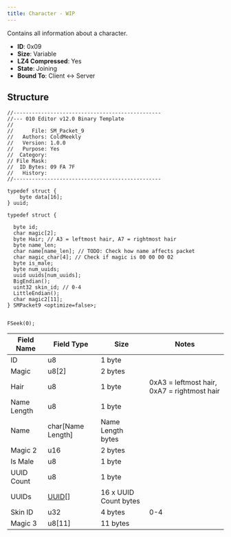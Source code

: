 ```yaml
---
title: Character - WIP
---
```


Contains all information about a character.

- **ID**: 0x09
- **Size**: Variable
- **LZ4 Compressed**: Yes
- **State**: Joining
- **Bound To**: Client <-> Server

## Structure

```
//------------------------------------------------
//--- 010 Editor v12.0 Binary Template
//
//      File: SM_Packet_9
//   Authors: ColdMeekly
//   Version: 1.0.0
//   Purpose: Yes
//  Category: 
// File Mask: 
//  ID Bytes: 09 FA 7F
//   History: 
//------------------------------------------------

typedef struct {
    byte data[16];
} uuid;

typedef struct {
  
  byte id;
  char magic[2];
  byte Hair; // A3 = leftmost hair, A7 = rightmost hair
  byte name_len;
  char name[name_len]; // TODO: Check how name affects packet
  char magic_char[4]; // Check if magic is 00 00 00 02
  byte is_male;
  byte num_uuids;
  uuid uuids[num_uuids];
  BigEndian();
  uint32 skin_id; // 0-4
  LittleEndian();
  char magic2[11];
} SMPacket9 <optimize=false>;


FSeek(0);
```

| Field Name | Field Type  | Size | Notes |
|------------|------------ |------|-------|
| ID | u8 | 1 byte |
| Magic | u8[2] | 2 bytes |
| Hair | u8 | 1 byte | 0xA3 = leftmost hair, 0xA7 = rightmost hair |
| Name Length | u8 | 1 byte |
| Name | char[Name Length] | Name Length bytes |
| Magic 2 | u16 | 2 bytes | |
| Is Male | u8 | 1 byte | |
| UUID Count | u8 | 1 byte | |
| UUIDs | [UUID](#uuid)[] | 16 x UUID Count bytes | |
| Skin ID | u32 | 4 bytes | 0-4 |
| Magic 3 | u8[11] | 11 bytes | |